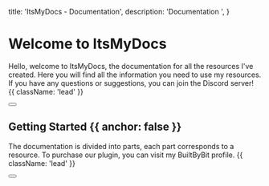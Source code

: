 
  title: 'ItsMyDocs - Documentation',
  description:
    'Documentation ',
}


<HeroPattern />

# Welcome to ItsMyDocs

Hello, welcome to ItsMyDocs, the documentation for all the resources I've created. Here you will find all the information you need to use my resources. If you have any questions or suggestions, you can join the Discord server! {{ className: 'lead' }}

<div className="not-prose mb-16 mt-6 flex flex-wrap gap-3">
  <Button href="https://itsmy.studio/discord" arrow="right" children="Join the Discord" />
</div>

## Getting Started {{ anchor: false }}

The documentation is divided into parts, each part corresponds to a resource. To purchase our plugin, you can visit my BuiltByBit profile. {{ className: 'lead' }}

<div className="not-prose">
  <Button
    href="https://builtbybit.com/creators/theo.242588/"
    variant="text"
    arrow="right"
    children="My Resources"
  />
</div>

<Resources />
